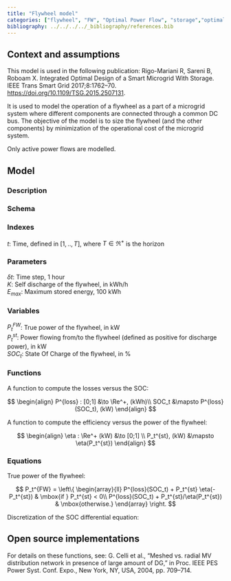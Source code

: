 ```yaml
---
title: "Flywheel model"
categories: ["flywheel", "FW", "Optimal Power Flow", "storage","optimal design", "DC OPF", "inertia"]
bibliography: ../../../../_bibliography/references.bib
---
```


## Context and assumptions

This model is used in the following publication: Rigo-Mariani R, Sareni B, Roboam X. Integrated Optimal Design of a Smart Microgrid With Storage. IEEE Trans Smart Grid 2017;8:1762–70. <https://doi.org/10.1109/TSG.2015.2507131>.

It is used to model the operation of a flywheel as a part of a microgrid system where different components are connected through a common DC bus. The objective of the model is to size the flywheel (and the other components) by minimization of the operational cost of the microgrid system.

Only active power flows are modelled.

## Model

### Description

### Schema

### Indexes

$t$: Time, defined in $[1,..,T]$, where $T \in \Re^+$ is the horizon

### Parameters

$\delta t$: Time step, 1 hour  
$K$: Self discharge of the flywheel, in kWh/h  
$E_{max}$: Maximum stored energy, 100 kWh  

### Variables

$P_t^{FW}$: True power of the flywheel, in kW  
$P_t^{st}$: Power flowing from/to the flywheel (defined as positive for discharge power), in kW  
$SOC_t$: State Of Charge of the flywheel, in %  

### Functions

A function to compute the losses versus the SOC:

$$
\begin{align}
P^{loss} : [0;1] &\to \Re^+, (kWh)\\
SOC_t &\mapsto P^{loss}(SOC_t), (kW)
\end{align}
$$

A function to compute the efficiency versus the power of the flywheel:

$$
\begin{align}
\eta : \Re^+ (kW) &\to [0;1] \\
P_t^{st}, (kW) &\mapsto \eta(P_t^{st})
\end{align}
$$

### Equations

True power of the flywheel:

$$
P_t^{FW} = \left\{
    \begin{array}{ll}
        P^{loss}(SOC_t) + P_t^{st} \eta(-P_t^{st}) & \mbox{if } P_t^{st} < 0\\
        P^{loss}(SOC_t) + P_t^{st}/\eta(P_t^{st}) & \mbox{otherwise.}
    \end{array}
\right.
$$

Discretization of the SOC differential equation:

## Open source implementations

For details on these functions, see: G. Celli et al., "Meshed vs. radial MV distribution network in presence of large amount of DG," in Proc. IEEE PES Power Syst. Conf. Expo., New York, NY, USA, 2004, pp. 709–714. 

